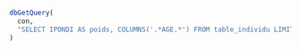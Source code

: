 ```r
dbGetQuery(
  con,
  "SELECT IPONDI AS poids, COLUMNS('.*AGE.*') FROM table_individu LIMIT 10"
)
```
